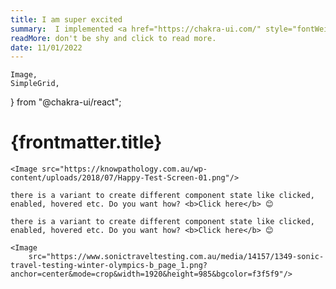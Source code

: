 ```yaml
---
title: I am super excited
summary:  I implemented <a href="https://chakra-ui.com/" style="fontWeight:bold; color:#4299E1"> Chakra-UI </a> to my website. It was a little tough. But guess what? I did it. Do you know how?
readMore: don't be shy and click to read more.
date: 11/01/2022
---
```


    Image,
    SimpleGrid,
} from "@chakra-ui/react";

# {frontmatter.title}

<SimpleGrid columns={2} spacing={10}>

    <Image src="https://knowpathology.com.au/wp-content/uploads/2018/07/Happy-Test-Screen-01.png"/>

    there is a variant to create different component state like clicked,
    enabled, hovered etc. Do you want how? <b>Click here</b> 😊

    there is a variant to create different component state like clicked,
    enabled, hovered etc. Do you want how? <b>Click here</b> 😊

    <Image
        src="https://www.sonictraveltesting.com.au/media/14157/1349-sonic-travel-testing-winter-olympics-b_page_1.png?anchor=center&mode=crop&width=1920&height=985&bgcolor=f3f5f9"/>

</SimpleGrid>

<br/>

<br/>





